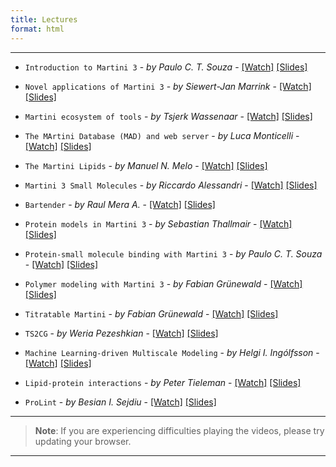 ```yaml
---
title: Lectures
format: html
---
```


<hr>

- `Introduction to Martini 3` - *by Paulo C. T. Souza* - [[Watch]](https://d3ebrx6qufncts.cloudfront.net/0_Tutorials/Lectures/videos/PCTS-Martini3.mp4) [[Slides]](https://cgmartini-library.s3.ca-central-1.amazonaws.com/0_Tutorials/Lectures/pdfs/Introduction_to_Martini3.pdf)

- `Novel applications of Martini 3` - *by Siewert-Jan Marrink* - [[Watch]](https://d3ebrx6qufncts.cloudfront.net/0_Tutorials/Lectures/videos/SJ-martini_applications.mp4) [[Slides]](https://cgmartini-library.s3.ca-central-1.amazonaws.com/0_Tutorials/Lectures/pdfs/SJ-martini3-applications.pdf)

- `Martini ecosystem of tools` - *by Tsjerk Wassenaar* - [[Watch]](https://d3ebrx6qufncts.cloudfront.net/0_Tutorials/Lectures/videos/2021-08-Martini-Tools.mp4) [[Slides]](https://cgmartini-library.s3.ca-central-1.amazonaws.com/0_Tutorials/Lectures/pdfs/Martini-Tools.pdf)

- `The MArtini Database (MAD) and web server` - *by Luca Monticelli* - [[Watch]](https://d3ebrx6qufncts.cloudfront.net/0_Tutorials/Lectures/videos/Martini_workshop_2021_MAD.mp4) [[Slides]](https://cgmartini-library.s3.ca-central-1.amazonaws.com/0_Tutorials/Lectures/pdfs/MAD_server.pdf)

- `The Martini Lipids` - *by Manuel N. Melo* - [[Watch]](https://d3ebrx6qufncts.cloudfront.net/0_Tutorials/Lectures/videos/MN_Melo_Martini_lipids.mp4) [[Slides]](https://cgmartini-library.s3.ca-central-1.amazonaws.com/0_Tutorials/Lectures/pdfs/MN_Melo_Martini_lipids.pdf)

- `Martini 3 Small Molecules` - *by Riccardo Alessandri* - [[Watch]](https://d3ebrx6qufncts.cloudfront.net/0_Tutorials/Lectures/videos/2021-09-02_MartiniWorkshop2021_Small_molecules.mp4) [[Slides]](https://cgmartini-library.s3.ca-central-1.amazonaws.com/0_Tutorials/Lectures/pdfs/2021-09-02_MartiniWorkshop2021_Small_molecules-vFINAL.pdf)

- `Bartender` - *by Raul Mera A.* - [[Watch]](https://d3ebrx6qufncts.cloudfront.net/0_Tutorials/Lectures/videos/Bartender_Raul.mp4) [[Slides]](https://cgmartini-library.s3.ca-central-1.amazonaws.com/0_Tutorials/Lectures/pdfs/Bartender_RMera.pdf)

- `Protein models in Martini 3` - *by Sebastian Thallmair* - [[Watch]](https://d3ebrx6qufncts.cloudfront.net/0_Tutorials/Lectures/videos/GoModels_Sebastian.mp4) [[Slides]](https://cgmartini-library.s3.ca-central-1.amazonaws.com/0_Tutorials/Lectures/pdfs/M3workshop-01.pdf)

- `Protein-small molecule binding with Martini 3` - *by Paulo C. T. Souza* - [[Watch]](https://d3ebrx6qufncts.cloudfront.net/0_Tutorials/Lectures/videos/Protein_Small_molecule_Binding.mp4) [[Slides]](https://cgmartini-library.s3.ca-central-1.amazonaws.com/0_Tutorials/Lectures/pdfs/Protein_Small_molecule_Binding.pdf)

- `Polymer modeling with Martini 3` - *by Fabian Grünewald* - [[Watch]](https://d3ebrx6qufncts.cloudfront.net/0_Tutorials/Lectures/videos/Polyply_Fabian.mp4) [[Slides]](https://cgmartini-library.s3.ca-central-1.amazonaws.com/0_Tutorials/Lectures/pdfs/PolyplyWorkshop2021.pdf)

- `Titratable Martini` - *by Fabian Grünewald* - [[Watch]](https://d3ebrx6qufncts.cloudfront.net/0_Tutorials/Lectures/videos/TitratableMartini.mp4) [[Slides]](https://cgmartini-library.s3.ca-central-1.amazonaws.com/0_Tutorials/Lectures/pdfs/TitratableMartiniWorkshop2021.pdf)

- `TS2CG` - *by Weria Pezeshkian* - [[Watch]](https://d3ebrx6qufncts.cloudfront.net/0_Tutorials/Lectures/videos/TS2CG_Weria.mp4) [[Slides]](https://cgmartini-library.s3.ca-central-1.amazonaws.com/0_Tutorials/Lectures/pdfs/weria_TS2CG.pdf)

- `Machine Learning-driven Multiscale Modeling` - *by Helgi I. Ingólfsson* - [[Watch]](https://d3ebrx6qufncts.cloudfront.net/0_Tutorials/Lectures/videos/helgi_MuMMI.mp4) [[Slides]](https://cgmartini-library.s3.ca-central-1.amazonaws.com/0_Tutorials/Lectures/pdfs/Martini+workshop+-+MuMMI+-+Ingolfsson.pdf)

- `Lipid-protein interactions` - *by Peter Tieleman* - [[Watch]](https://d3ebrx6qufncts.cloudfront.net/0_Tutorials/Lectures/videos/peter.mp4) [[Slides]](https://cgmartini-library.s3.ca-central-1.amazonaws.com/0_Tutorials/Lectures/pdfs/Martini-tieleman.pdf)

- `ProLint` - *by Besian I. Sejdiu* - [[Watch]](https://d3ebrx6qufncts.cloudfront.net/0_Tutorials/Lectures/videos/besian.mp4) [[Slides]](https://cgmartini-library.s3.ca-central-1.amazonaws.com/0_Tutorials/Lectures/pdfs/Sejdiu_MartiniWorkshop.pptx.pdf)

<hr>
> **Note**: If you are experiencing difficulties playing the videos, please try updating your browser.

<hr>



